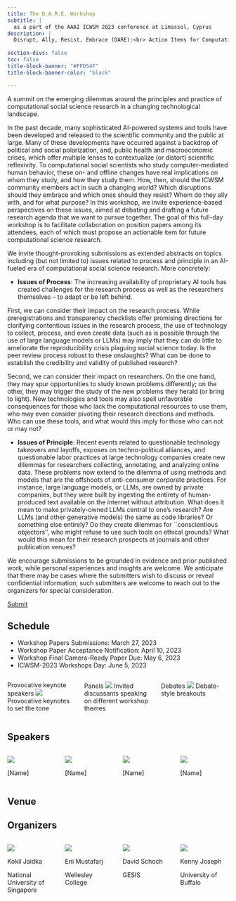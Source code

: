 ```yaml
---
title: The D.A.R.E. Workshop
subtitle: |
  as a part of the AAAI ICWSM 2023 conference at Limassol, Cyprus
description: |
  Disrupt, Ally, Resist, Embrace (DARE):<br> Action Items for Computational Social Scientists in a Changing World
  
section-divs: false
toc: false
title-block-banner: "#FFD54F"
title-block-banner-color: "black"

---
```


:::{.white .center .big}
A summit on the emerging dilemmas around the principles and practice of computational social science research in a changing technological landscape.
:::

:::{.yellow .normal}
 In the past decade, many sophisticated AI-powered systems and tools have been developed and released to the scientific community and the public at large. Many of these developments have occurred against a backdrop of political and social polarization, and, public health and macroeconomic crises, which offer multiple lenses to contextualize (or distort) scientific reflexivity. To computational social scientists who study computer-mediated human behavior, these on- and offline changes have real implications on whom they study, and how they study them. How, then, should the ICWSM community members act in such a changing world? Which disruptions should they embrace and which ones should they resist? Whom do they ally with, and for what purpose? In this workshop, we invite experience-based perspectives on these issues, aimed at debating and drafting a future research agenda that we want to pursue together. The goal of this full-day workshop is to facilitate collaboration on position papers among its attendees, each of which must propose an actionable item for future computational science research.
:::

:::{.white .normal}
We invite thought-provoking submissions as extended abstracts on topics including (but not limited to) issues related to process and principle in an AI-fueled era of computational social science research. More concretely:

- **Issues of Process**: The increasing availability of proprietary AI tools has created challenges for the research process as well as the researchers themselves -- to adapt or be left behind. 

First, we can consider their impact on the research process. While preregistrations and transparency checklists offer promising directions for clarifying contentious issues in the research process, the use of technology to collect, process, and even create data (such as is possible through the use of large language models or LLMs) may imply that they can do little to ameliorate the reproducibility crisis plaguing social science today. Is the peer review process robust to these onslaughts? What can be done to establish the credibility and validity of published research?

Second, we can consider their impact on researchers. On the one hand, they may spur opportunities to study known problems differently; on the other, they may trigger the study of the new problems they herald (or bring to light). New technologies and tools may also spell unfavorable consequences for those who lack the computational resources to use them, who may even consider pivoting their research directions and methods. Who can use these tools, and what would this imply for those who can not or may not?

- **Issues of Principle**: Recent events related to questionable technology takeovers and layoffs, exposes on techno-political alliances, and questionable labor practices at large technology companies create new dilemmas for researchers collecting, annotating, and analyzing online data. These problems now extend to the dilemma of using methods and models that are the offshoots of anti-consumer corporate practices. For instance, large language models, or LLMs, are owned by private companies, but they were built by ingesting the entirety of human-produced text available on the internet without attribution. What does it mean to make privately-owned LLMs  central to one’s research? Are LLMs (and other generative models) the same as code libraries? Or something else entirely? Do they create dilemmas for ``conscientious objectors'', who might refuse to use such tools on ethical grounds? What would this mean for their research prospects at journals and other publication venues?  

We encourage submissions to be grounded in evidence and prior published work, while personal experiences and insights are welcome. We anticipate that there may be cases where the submitters wish to discuss or reveal confidential information; such submitters are welcome to reach out to the organizers for special consideration.
:::

:::{.white .center}
[Submit](){.button}
:::

:::{.yellow}

:::{.center}
## Schedule
:::

:::{.mono}
- Workshop Papers Submissions: March 27, 2023
- Workshop Paper Acceptance Notification: April 10, 2023
- Workshop Final Camera-Ready Paper Due: May 6, 2023
- ICWSM-2023 Workshops Day: June 5, 2023
:::

::: {.columns}

::: {.column width="33%" .center}
Provocative keynote speakers
![](img/keynote.png)
[Provocative keynotes to set the tone]{.tiny}
:::

::: {.column width="33%" .center}
Panels
![](img/panel.png)
[Invited discussants speaking on different workshop themes]{.tiny}

:::

::: {.column width="33%" .center}
Debates
![](img/debates.png)
[Debate-style breakouts]{.tiny}
:::

:::
:::

:::{.white .center}
## Speakers
:::

:::{.yellow}
::: {.columns}

::: {.column width="25%" .center}
![](https://via.placeholder.com/250)

[Name]
:::

::: {.column width="25%" .center}
![](https://via.placeholder.com/250)

[Name]
:::

::: {.column width="25%" .center}
![](https://via.placeholder.com/250)

[Name]
:::

::: {.column width="25%" .center}
![](https://via.placeholder.com/250)

[Name]
:::

:::
:::

:::{.white}
## Venue
:::

:::{.yellow}
## Organizers
::: {.columns}

::: {.column width="25%" .center}
![](img/organizers/kokil.png)

Kokil Jaidka

[National University of Singapore]{.normal}
:::

::: {.column width="25%" .center}
![](img/organizers/eni.png)

Eni Mustafarj

[Wellesley College]{.normal}
:::

::: {.column width="25%" .center}
![](img/organizers/david.png)

David Schoch

[GESIS]{.normal}
:::

::: {.column width="25%" .center}
![](img/organizers/kenny.png)

Kenny Joseph

[University of Buffalo]{.normal}
:::

:::

:::